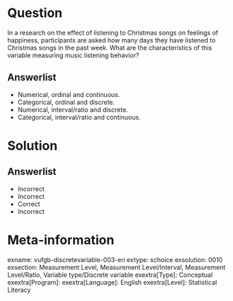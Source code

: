 Question
========
  
In a research on the effect of listening to Christmas songs on feelings of happiness, participants are asked how many days they have listened to Christmas songs in the past week. What are the characteristics of this variable measuring music listening behavior?
  
Answerlist
----------
* Numerical, ordinal and continuous. 
* Categorical, ordinal and discrete. 
* Numerical, interval/ratio and discrete. 
* Categorical, interval/ratio and continuous. 



Solution
========

Answerlist
----------
* Incorrect
* Incorrect
* Correct
* Incorrect

Meta-information
================
exname: vufgb-discretevariable-003-en
extype: schoice
exsolution: 0010
exsection: Measurement Level, Measurement Level/Interval, Measurement Level/Ratio, Variable type/Discrete variable
exextra[Type]: Conceptual
exextra[Program]: 
exextra[Language]: English
exextra[Level]: Statistical Literacy
